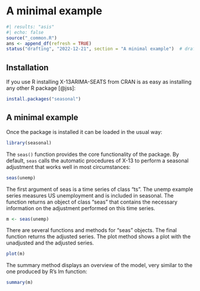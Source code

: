 # A minimal example

```r
#| results: "asis"
#| echo: false
source("_common.R")
ans <- append_df(refresh = TRUE)
status("drafting", "2022-12-21", section = "A minimal example")  # drafting, polishing, complete
```

## Installation

If you use R installing X-13ARIMA-SEATS from CRAN is as easy as installing any other R package [@jss]:

``` r
install.packages("seasonal")
```

## A minimal example

Once the package is installed it can be loaded in the usual way:

```r
library(seasonal)
```

The `seas()` function provides the core functionality of the package.
By default, `seas` calls the automatic procedures of X-13 to perform a seasonal adjustment that works well in most circumstances:

```r
seas(unemp)
```

The first argument of seas is a time series of class "ts".
The unemp example series measures US unemployment and is included in seasonal.
The function returns an object of class "seas" that contains the necessary information on the adjustment performed on this time series.

```r
m <- seas(unemp)
```

There are several functions and methods for "seas" objects.
The final function returns the adjusted series.
The plot method shows a plot with the unadjusted and the adjusted series.

```r
plot(m)
```

The summary method displays an overview of the model, very similar to the one produced by R's lm function:

```r
summary(m)
```
